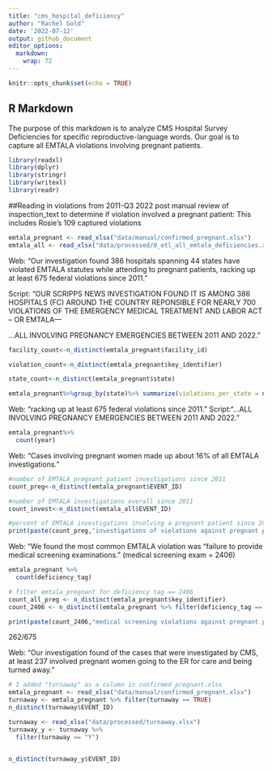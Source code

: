 ```yaml
---
title: "cms_hospital_deficiency"
author: "Rachel Gold"
date: '2022-07-12'
output: github_document
editor_options: 
  markdown: 
    wrap: 72
---
```


```r
knitr::opts_chunk$set(echo = TRUE)
```

## R Markdown

The purpose of this markdown is to analyze CMS Hospital Survey Deficiencies for specific reproductive-language words. Our goal is to capture all EMTALA violations involving pregnant patients. 

```r
library(readxl)
library(dplyr)
library(stringr)
library(writexl)
library(readr)
```



##Reading in violations from 2011-Q3 2022 post manual review of inspection_text to determine if violation involved a pregnant patient: This includes Rosie's 109 captured violations 
```r
emtala_pregnant <- read_xlsx("data/manual/confirmed_pregnant.xlsx")
emtala_all <- read_xlsx("data/processed/0_etl_all_emtala_deficiencies.xlsx")

```

Web: “Our investigation found 386 hospitals spanning 44 states have violated EMTALA statutes while attending to pregnant patients, racking up at least 675 federal violations since 2011.” 
 
Script: “OUR SCRIPPS NEWS INVESTIGATION FOUND IT IS AMONG 386 HOSPITALS (FC) AROUND THE COUNTRY REPONSIBLE FOR NEARLY 700 VIOLATIONS OF THE EMERGENCY MEDICAL TREATMENT AND LABOR ACT – OR EMTALA--- 
 
...ALL INVOLVING PREGNANCY EMERGENCIES BETWEEN 2011 AND 2022.”

```r
facility_count<-n_distinct(emtala_pregnant$facility_id)

violation_count<-n_distinct(emtala_pregnant$key_identifier)

state_count<-n_distinct(emtala_pregnant$state)

emtala_pregnant%>%group_by(state)%>% summarize(violations_per_state = n_distinct(key_identifier))

```

Web: “racking up at least 675 federal violations since 2011.” 
Script:“...ALL INVOLVING PREGNANCY EMERGENCIES BETWEEN 2011 AND 2022.” 
 

```r
emtala_pregnant%>%
  count(year)
```

Web: “Cases involving pregnant women made up about 16% of all EMTALA investigations.” 

```r

#number of EMTALA pregnant patient investigations since 2011
count_preg<-n_distinct(emtala_pregnant$EVENT_ID)

#number of EMTALA investigations overall since 2011
count_invest<-n_distinct(emtala_all$EVENT_ID)

#percent of EMTALA investigations involving a pregnant patient since 2011 
print(paste(count_preg,"investigations of violations against pregnant patients, out of",count_invest,"investigations of overall. (",count_preg/count_invest*100,"%)"))

```

Web: “We found the most common EMTALA violation was “failure to provide medical screening examinations.” (medical screening exam = 2406)

```r
emtala_pregnant %>%
  count(deficiency_tag)

# filter emtala_pregnant for deficiency tag == 2406
count_all_preg <- n_distinct(emtala_pregnant$key_identifier)
count_2406 <- n_distinct((emtala_pregnant %>% filter(deficiency_tag == 2406))$key_identifier)

print(paste(count_2406,"medical screening violations against pregnant patients, out of",count_all_preg,"violations against pregnant patients of overall. (",count_2406/count_all_preg*100,"%)"))
```

262/675


Web: "Our investigation found of the cases that were investigated by CMS, at least 237 involved pregnant women going to the ER for care and being turned away."

```r
# I added "turnaway" as a column in confirmed_pregnant.xlsx
emtala_pregnant <- read_xlsx("data/manual/confirmed_pregnant.xlsx")
turnaway <- emtala_pregnant %>% filter(turnaway == TRUE)
n_distinct(turnaway$EVENT_ID)
```

```r

turnaway <- read_xlsx("data/processed/turnaway.xlsx")
turnaway_y <- turnaway %>%
  filter(turnaway == "Y")
 

n_distinct(turnaway_y$EVENT_ID)

```

